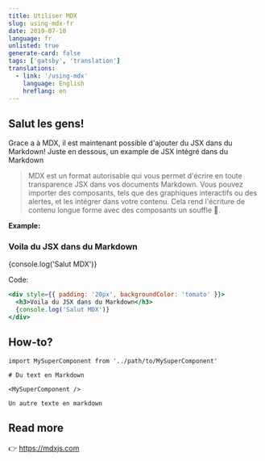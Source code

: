```yaml
---
title: Utiliser MDX
slug: using-mdx-fr
date: 2019-07-10
language: fr
unlisted: true
generate-card: false
tags: ['gatsby', 'translation']
translations:
  - link: '/using-mdx'
    language: English
    hreflang: en
---
```


## Salut les gens!

Grace a à MDX, il est maintenant possible d'ajouter du JSX dans du Markdown! Juste en dessous, un example de JSX intégré dans du Markdown <br />

> MDX est un format autorisable qui vous permet d'écrire en toute transparence JSX dans vos documents Markdown. Vous pouvez importer des composants, tels que des graphiques interactifs ou des alertes, et les intégrer dans votre contenu. Cela rend l'écriture de contenu longue forme avec des composants un souffle 🚀.

**Example:**

<div style={{ padding: '20px', backgroundColor: 'tomato' }}>
  <h3>Voila du JSX dans du Markdown</h3>
  {console.log('Salut MDX')}
</div>

Code:

```jsx
<div style={{ padding: '20px', backgroundColor: 'tomato' }}>
  <h3>Voila du JSX dans du Markdown</h3>
  {console.log('Salut MDX')}
</div>
```

## How-to?

```jsx{5}
import MySuperComponent from '../path/to/MySuperComponent'

# Du text en Markdown

<MySuperComponent />

Un autre texte en markdown
```

## Read more

👉 https://mdxjs.com
